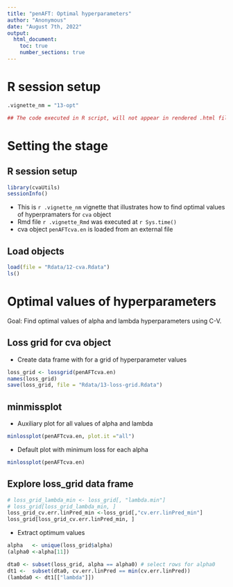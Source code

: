 ```yaml
---
title: "penAFT: Optimal hyperparameters"
author: "Anonymous"
date: "August 7th, 2022"
output: 
  html_document:
    toc: true
    number_sections: true
---
```


# R session setup

```r
.vignette_nm = "13-opt"
```

```r
## The code executed in R script, will not appear in rendered .html file
```

# Setting the stage

## R session setup

```r
library(cvaUtils)
sessionInfo()
```


* This is `r .vignette_nm` vignette that illustrates how to find optimal values of hyperpramaters for `cva` object
* Rmd file  `r .vignette_Rmd` was executed at `r Sys.time()`
* cva object `penAFTcva.en` is loaded from an external file

## Load objects
```r
load(file = "Rdata/12-cva.Rdata")
ls()
```

# Optimal values of hyperparameters

Goal: Find optimal values of alpha and lambda hyperparameters using C-V.

## Loss grid for cva object

* Create data frame with for a grid of hyperparameter values  

```r
loss_grid <- lossgrid(penAFTcva.en)
names(loss_grid)
save(loss_grid, file = "Rdata/13-loss-grid.Rdata")
```

## minmissplot

* Auxiliary plot for all values of alpha and lambda

```r
minlossplot(penAFTcva.en, plot.it ="all")
```

* Default plot with minimum loss for each alpha

```r
minlossplot(penAFTcva.en)
```

## Explore loss_grid data frame

```r
# loss_grid_lambda_min <- loss_grid[, "lambda.min"] 
# loss_grid[loss_grid_lambda_min, ]
loss_grid_cv.err.linPred_min <-loss_grid[,"cv.err.linPred_min"]
loss_grid[loss_grid_cv.err.linPred_min, ]
```

* Extract optimum values

```r
alpha   <- unique(loss_grid$alpha)
(alpha0 <-alpha[11])

dta0 <- subset(loss_grid, alpha == alpha0) # select rows for alpha0
dt1 <-  subset(dta0, cv.err.linPred == min(cv.err.linPred))
(lambda0 <- dt1[["lambda"]])

```

